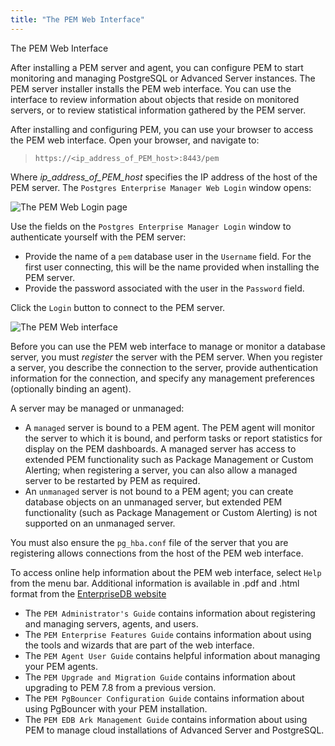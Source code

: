 ```yaml
---
title: "The PEM Web Interface"
---
```


<div class="index">

The PEM Web Interface

</div>

After installing a PEM server and agent, you can configure PEM to start monitoring and managing PostgreSQL or Advanced Server instances. The PEM server installer installs the PEM web interface. You can use the interface to review information about objects that reside on monitored servers, or to review statistical information gathered by the PEM server.

After installing and configuring PEM, you can use your browser to access the PEM web interface. Open your browser, and navigate to:

> `https://<ip_address_of_PEM_host>:8443/pem`

Where *ip_address_of_PEM_host* specifies the IP address of the host of the PEM server. The `Postgres Enterprise Manager Web Login` window opens:

![*The PEM Web Login page*](images/pem_login.png)

Use the fields on the `Postgres Enterprise Manager Login` window to authenticate yourself with the PEM server:

  - Provide the name of a `pem` database user in the `Username` field. For the first user connecting, this will be the name provided when installing the PEM server.
  - Provide the password associated with the user in the `Password` field.

Click the `Login` button to connect to the PEM server.

![*The PEM Web interface*](images/global_overview.png)

Before you can use the PEM web interface to manage or monitor a database server, you must *register* the server with the PEM server. When you register a server, you describe the connection to the server, provide authentication information for the connection, and specify any management preferences (optionally binding an agent).

A server may be managed or unmanaged:

  - A `managed` server is bound to a PEM agent. The PEM agent will monitor the server to which it is bound, and perform tasks or report statistics for display on the PEM dashboards. A managed server has access to extended PEM functionality such as Package Management or Custom Alerting; when registering a server, you can also allow a managed server to be restarted by PEM as required.
  - An `unmanaged` server is not bound to a PEM agent; you can create database objects on an unmanaged server, but extended PEM functionality (such as Package Management or Custom Alerting) is not supported on an unmanaged server.

You must also ensure the `pg_hba.conf` file of the server that you are registering allows connections from the host of the PEM web interface.

To access online help information about the PEM web interface, select `Help` from the menu bar. Additional information is available in .pdf and .html format from the [EnterpriseDB website](https://www.enterprisedb.com/resources/product-documentation)

  - The `PEM Administrator's Guide` contains information about registering and managing servers, agents, and users.
  - The `PEM Enterprise Features Guide` contains information about using the tools and wizards that are part of the web interface.
  - The `PEM Agent User Guide` contains helpful information about managing your PEM agents.
  - The `PEM Upgrade and Migration Guide` contains information about upgrading to PEM 7.8 from a previous version.
  - The `PEM PgBouncer Configuration Guide` contains information about using PgBouncer with your PEM installation.
  - The `PEM EDB Ark Management Guide` contains information about using PEM to manage cloud installations of Advanced Server and PostgreSQL.
